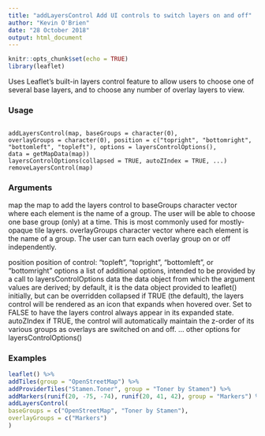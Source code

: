 ```yaml
---
title: "addLayersControl Add UI controls to switch layers on and off"
author: "Kevin O'Brien"
date: "28 October 2018"
output: html_document
---
```


```r
knitr::opts_chunk$set(echo = TRUE)
library(leaflet)
```

Uses Leaflet's built-in layers control feature to allow users to choose one of several base layers, and
to choose any number of overlay layers to view.

### Usage
<pre><code>
addLayersControl(map, baseGroups = character(0),
overlayGroups = character(0), position = c("topright", "bottomright",
"bottomleft", "topleft"), options = layersControlOptions(),
data = getMapData(map))
layersControlOptions(collapsed = TRUE, autoZIndex = TRUE, ...)
removeLayersControl(map)
</code></pre>

### Arguments

map the map to add the layers control to
baseGroups character vector where each element is the name of a group. The user will be
able to choose one base group (only) at a time. This is most commonly used for
mostly-opaque tile layers.
overlayGroups character vector where each element is the name of a group. The user can turn
each overlay group on or off independently.

position position of control: "topleft", "topright", "bottomleft", or "bottomright"
options a list of additional options, intended to be provided by a call to layersControlOptions
data the data object from which the argument values are derived; by default, it is the
data object provided to leaflet() initially, but can be overridden
collapsed if TRUE (the default), the layers control will be rendered as an icon that expands
when hovered over. Set to FALSE to have the layers control always appear in its
expanded state.
autoZIndex if TRUE, the control will automatically maintain the z-order of its various groups
as overlays are switched on and off.
... other options for layersControlOptions()


### Examples
```r

leaflet() %>%
addTiles(group = "OpenStreetMap") %>%
addProviderTiles("Stamen.Toner", group = "Toner by Stamen") %>%
addMarkers(runif(20, -75, -74), runif(20, 41, 42), group = "Markers") %>%
addLayersControl(
baseGroups = c("OpenStreetMap", "Toner by Stamen"),
overlayGroups = c("Markers")
)
```
